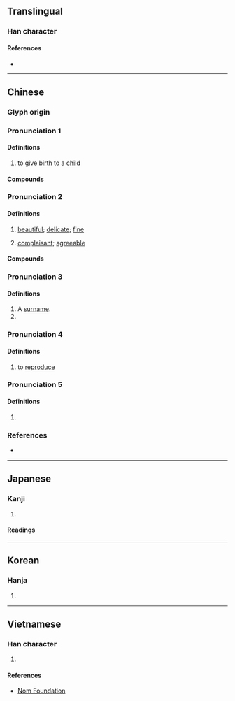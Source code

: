 {{see|婏}}
{{character info}}
==Translingual==

===Han character===
{{Han char|rn=38|rad=女|as=07|sn=10|four=47416|canj=VNAU|ids=⿰女免}}

====References====
* {{Han ref|kx=0263.150|dkj=06337|dj=0530.020|hdz=21053.090|uh=5A29|ud=23081|bh=AE59|bd=44633}}

----

==Chinese==
{{zh-forms|alt=㝃,免,㛯}}

===Glyph origin===
{{Han etym}}

===Pronunciation 1===
{{zh-pron
|m=miǎn
|c=min5,maan5
|h=pfs=
|md=
|mn=bián
|w=
|mc=2
|oc=1+2
|cat=v
}}

====Definitions====
{{zh-hanzi}}

# to give [[birth]] to a [[child]]

====Compounds====
{{zh-der|娩息|娩出|分娩|無痛分娩}}

===Pronunciation 2===
{{zh-pron
|m=wǎn,miǎn
|c=waan5,min5
|mc=1
|oc=4
|cat=a
}}

====Definitions====
{{zh-hanzi}}

# {{lb|zh|literary}} [[beautiful]]; [[delicate]]; [[fine]]
# {{lb|zh|literary}}  [[complaisant]]; [[agreeable]]

====Compounds====
{{zh-der|婉娩}}

===Pronunciation 3===
{{zh-pron
|m=wàn
|c=maan6
|mc=4
|oc=5
|cat=n
}}

====Definitions====
{{zh-hanzi}}
# A [[surname]].
# {{zh-alt form|萬}}

===Pronunciation 4===
{{zh-pron
|m=fàn
|c=faan3
|mc=5
|oc=3
|cat=v
}}

====Definitions====
{{zh-hanzi}}

# {{zh-alt-lb|嬎}} to [[reproduce]]

===Pronunciation 5===
{{zh-pron
|m=wèn
|c=
|mc=3
|oc=6
|cat=
}}

====Definitions====
{{zh-hanzi}}

# {{rfdef|zh}}

===References===
* {{R:yue:Hanzi}}

----

==Japanese==

===Kanji===
{{ja-kanji|grade=|rs=女07}}

# {{rfdef|ja|sort=女07}}

====Readings====
{{ja-readings
|on=べん, はん
|kun=う-む
}}

----

==Korean==

===Hanja===
{{ko-hanja|hangeul=만}}

# {{rfdef|ko|sort=女07}}

----

==Vietnamese==

===Han character===
{{vi-readings|reading=vãn|rs=女07}}

# {{rfdef|vi|sort=女07}}

====References====
* [http://nomfoundation.org/common/nom_details.php?codepoint=5a29 Nom Foundation]